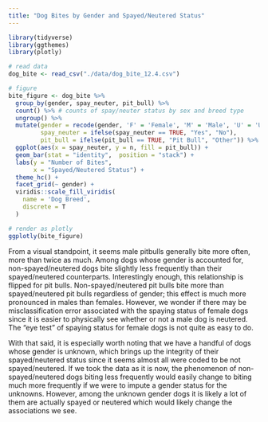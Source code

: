 ```yaml
---
title: "Dog Bites by Gender and Spayed/Neutered Status"
---
```

```r
library(tidyverse)
library(ggthemes)
library(plotly)

# read data
dog_bite <- read_csv("./data/dog_bite_12.4.csv")

# figure
bite_figure <- dog_bite %>%
  group_by(gender, spay_neuter, pit_bull) %>%
  count() %>% # counts of spay/neuter status by sex and breed type
  ungroup() %>%
  mutate(gender = recode(gender, 'F' = 'Female', 'M' = 'Male', 'U' = 'Unknown'), # recode gender variable
         spay_neuter = ifelse(spay_neuter == TRUE, "Yes", "No"),
         pit_bull = ifelse(pit_bull == TRUE, "Pit Bull", "Other")) %>% # recode spay/neuter status
  ggplot(aes(x = spay_neuter, y = n, fill = pit_bull)) + 
  geom_bar(stat = "identity",  position = "stack") + 
  labs(y = "Number of Bites",
       x = "Spayed/Neutered Status") +
  theme_hc() + 
  facet_grid(~ gender) + 
  viridis::scale_fill_viridis(
    name = 'Dog Breed',
    discrete = T
  )

```

```r
# render as plotly
ggplotly(bite_figure)
```

From a visual standpoint, it seems male pitbulls generally bite more often, more than twice as much. Among dogs whose gender is accounted for, non-spayed/neutered dogs bite slightly less frequently than their spayed/neutered counterparts. Interestingly enough, this relationship is flipped for pit bulls. Non-spayed/neutered pit bulls bite more than spayed/neutered pit bulls regardless of gender; this effect is much more pronounced in males than females. However, we wonder if there may be misclassification error associated with the spaying status of female dogs since it is easier to physically see whether or not a male dog is neutered. The "eye test" of spaying status for female dogs is not quite as easy to do. 

With that said, it is especially worth noting that we have a handful of dogs whose gender is unknown, which brings up the integrity of their spayed/neutered status since it seems almost all were coded to be not spayed/neutered. If we took the data as it is now, the phenomenon of non-spayed/neutered dogs biting less frequently would easily change to biting much more frequently if we were to impute a gender status for the unknowns. However, among the unknown gender dogs it is likely a lot of them are actually spayed or neutered which would likely change the associations we see. 
